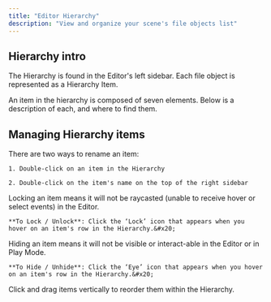 ```yaml
---
title: "Editor Hierarchy"
description: "View and organize your scene's file objects list"
---
```


## Hierarchy intro

The Hierarchy is found in the Editor's left sidebar. Each file object is represented as a Hierarchy Item.

<Accordion title="Anatomy of a Hierarchy Item" description="MISSING COPY AND IMAGE" defaultOpen={false}>
  An item in the hierarchy is composed of seven elements. Below is a description of each, and where to find them.&#x20;
</Accordion>

## Managing Hierarchy items

<AccordionGroup>
  <Accordion title="Renaming an item" defaultOpen={false}>
    There are two ways to rename an item:&#x20;

    1. Double-click on an item in the Hierarchy

    2. Double-click on the item's name on the top of the right sidebar
  </Accordion>

  <Accordion title="Lock / Unlock an item" defaultOpen={false}>
    Locking an item means it will not be raycasted (unable to receive hover or select events) in the Editor.

    **To Lock / Unlock**: Click the ‘Lock’ icon that appears when you hover on an item's row in the Hierarchy.&#x20;
  </Accordion>

  <Accordion title="Hide / Unhide an item" defaultOpen={false}>
    Hiding an item means it will not be visible or interact-able in the Editor or in Play Mode.

    **To Hide / Unhide**: Click the ‘Eye’ icon that appears when you hover on an item's row in the Hierarchy.&#x20;
  </Accordion>

  <Accordion title="Reorder an item" defaultOpen={false}>
    Click and drag items vertically to reorder them within the Hierarchy.
  </Accordion>
</AccordionGroup>
